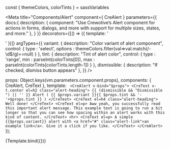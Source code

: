 const { themeColors, colorTints } = sassVariables


<Meta title="Components/Alert" component={ CreAlert }
  parameters={{
    docs:{
      description: {
        component: "Use Crewotive’s Alert component for actions in forms, dialogs, and more with support for multiple sizes, states, and more."
      },
    }
  }}
  decorators={[() => ({ template: '<div class="mt-2"><story/></div>' })]}
  argTypes={{
    variant: { description: "Color variant of alert component",
      control: {
         type : 'select', options : themeColors.filter(val=>val.match(/-\d$/g)==null)
      }
    },
    tint: { description: "Tint of alert color",
      control: {
         type : 'range', min : parseInt(colorTints[0]), max : parseInt(colorTints[colorTints.length-1])
      }
    },
    dismissible: { description: "If checked, dismiss button appears"
    },
  }}
  />

  props: Object.keys(vm.parameters.component.props),
  components: { CreAlert, CreText },
  template: `
    <CreAlert v-bind="$props">
      <CreText v-t.center el=h2 class="alert-heading">
        {{ (dismissible && "Dismissible ") || '' }} Alert ( {{ $props.variant }}{{ $props.tint && '-'+$props.tint }} )
      </CreText>
      <CreText el=h4 class="alert-heading">
        Well done!
      </CreText>
      <CreText el=p>
        Aww yeah, you successfully read this important alert message. This example text is going to run a bit longer so that you can see how spacing within an alert works with this kind of content.
      </CreText>
      <hr>
      <CreText el=p>
        A simple {{$props.variant}} alert with <a href="#" class="alert-link">an example link</a>. Give it a click if you like.
      </CreText>
    </CreAlert>`
});

<div className="d-none">

<Story
  name="Alert">
  {Template.bind({})}
</Story>

</div>


<Title/>
<SubTitle/>
<Description/>
<Primary/>
<ArgsTable story="Alert" />

### SASS
#### Variables
```SCSS
$alert-padding-y:               $spacer;
$alert-padding-x:               $spacer;
$alert-margin-bottom:           1rem;
$alert-border-radius:           $border-radius;
$alert-link-font-weight:        $font-weight-bold;
$alert-border-width:            $border-width;
$alert-bg-scale:                -80%;
$alert-border-scale:            -70%;
$alert-color-scale:             40%;
$alert-dismissible-padding-r:   $alert-padding-x * 3; // 3x covers width of x plus default padding on either side
```


<Stories/>